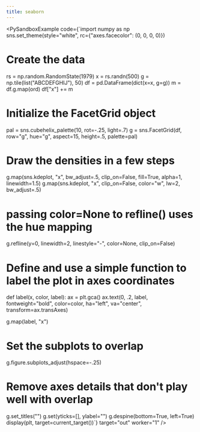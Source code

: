 ```yaml
---
title: seaborn
---
```



<PySandboxExample code={`import numpy as np
sns.set_theme(style="white", rc={"axes.facecolor": (0, 0, 0, 0)})

# Create the data

rs = np.random.RandomState(1979)
x = rs.randn(500)
g = np.tile(list("ABCDEFGHIJ"), 50)
df = pd.DataFrame(dict(x=x, g=g))
m = df.g.map(ord)
df["x"] += m

# Initialize the FacetGrid object

pal = sns.cubehelix_palette(10, rot=-.25, light=.7)
g = sns.FacetGrid(df, row="g", hue="g", aspect=15, height=.5, palette=pal)

# Draw the densities in a few steps

g.map(sns.kdeplot, "x",
bw_adjust=.5, clip_on=False,
fill=True, alpha=1, linewidth=1.5)
g.map(sns.kdeplot, "x", clip_on=False, color="w", lw=2, bw_adjust=.5)

# passing color=None to refline() uses the hue mapping

g.refline(y=0, linewidth=2, linestyle="-", color=None, clip_on=False)

# Define and use a simple function to label the plot in axes coordinates

def label(x, color, label):
ax = plt.gca()
ax.text(0, .2, label, fontweight="bold", color=color,
ha="left", va="center", transform=ax.transAxes)

g.map(label, "x")

# Set the subplots to overlap

g.figure.subplots_adjust(hspace=-.25)

# Remove axes details that don't play well with overlap

g.set_titles("")
g.set(yticks=[], ylabel="")
g.despine(bottom=True, left=True)
display(plt, target=current_target())`} target="out" worker="1" />

